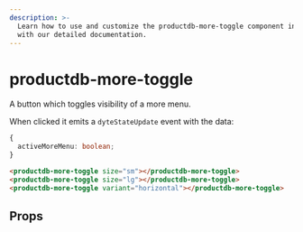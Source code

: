 ```yaml
---
description: >-
  Learn how to use and customize the productdb-more-toggle component in ProductDB's UI Kit
  with our detailed documentation.
---
```


# productdb-more-toggle

A button which toggles visibility of a more menu.

When clicked it emits a `dyteStateUpdate` event with the data:

```ts
{
  activeMoreMenu: boolean;
}
```

```html
<productdb-more-toggle size="sm"></productdb-more-toggle>
<productdb-more-toggle size="lg"></productdb-more-toggle>
<productdb-more-toggle variant="horizontal"></productdb-more-toggle>
```

## Props

<PropsTable of="productdb-more-toggle" />

<head>
  <title>UI Kit productdb-more-toggle</title>
</head>
